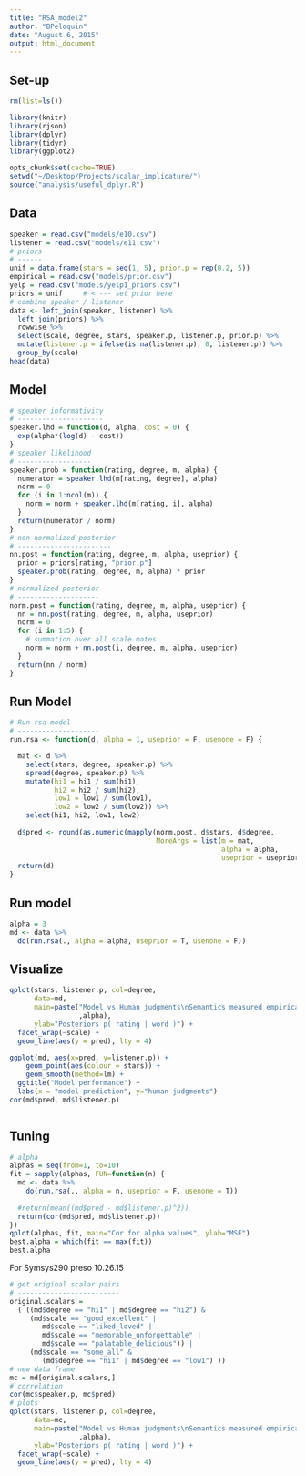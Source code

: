 ```yaml
---
title: "RSA_model2"
author: "BPeloquin"
date: "August 6, 2015"
output: html_document
---
```


Set-up
-----
```r
rm(list=ls())

library(knitr)
library(rjson)
library(dplyr)
library(tidyr)
library(ggplot2)

opts_chunk$set(cache=TRUE)
setwd("~/Desktop/Projects/scalar_implicature/")
source("analysis/useful_dplyr.R")
```

Data
----
```r
speaker = read.csv("models/e10.csv")
listener = read.csv("models/e11.csv")
# priors
# ------
unif = data.frame(stars = seq(1, 5), prior.p = rep(0.2, 5))
empirical = read.csv("models/prior.csv")
yelp = read.csv("models/yelp1_priors.csv")
priors = unif     # < --- set prior here
# combine speaker / listener
data <- left_join(speaker, listener) %>%
  left_join(priors) %>%
  rowwise %>%
  select(scale, degree, stars, speaker.p, listener.p, prior.p) %>%
  mutate(listener.p = ifelse(is.na(listener.p), 0, listener.p)) %>%
  group_by(scale)
head(data)
```

Model
-----
```r
# speaker informativity
# ---------------------
speaker.lhd = function(d, alpha, cost = 0) {
  exp(alpha*(log(d) - cost))
}
# speaker likelihood
# ------------------
speaker.prob = function(rating, degree, m, alpha) {
  numerator = speaker.lhd(m[rating, degree], alpha)
  norm = 0
  for (i in 1:ncol(m)) {
    norm = norm + speaker.lhd(m[rating, i], alpha)
  }
  return(numerator / norm)
}
# non-normalized posterior
# -----------------------
nn.post = function(rating, degree, m, alpha, useprior) {
  prior = priors[rating, "prior.p"]
  speaker.prob(rating, degree, m, alpha) * prior
}
# normalized posterior
# --------------------
norm.post = function(rating, degree, m, alpha, useprior) {
  nn = nn.post(rating, degree, m, alpha, useprior)
  norm = 0
  for (i in 1:5) {
    # summation over all scale mates
    norm = norm + nn.post(i, degree, m, alpha, useprior)
  }
  return(nn / norm)
}  
```

Run Model
----------
```r
# Run rsa model
# --------------------
run.rsa <- function(d, alpha = 1, useprior = F, usenone = F) {

  mat <- d %>%
    select(stars, degree, speaker.p) %>%
    spread(degree, speaker.p) %>%
    mutate(hi1 = hi1 / sum(hi1), 
           hi2 = hi2 / sum(hi2),
           low1 = low1 / sum(low1),
           low2 = low2 / sum(low2)) %>%
    select(hi1, hi2, low1, low2)
  
  d$pred <- round(as.numeric(mapply(norm.post, d$stars, d$degree, 
                                    MoreArgs = list(m = mat, 
                                                    alpha = alpha, 
                                                    useprior = useprior))), digits=4)
  return(d)
}
```

Run model
---------
```r
alpha = 3
md <- data %>%
  do(run.rsa(., alpha = alpha, useprior = T, usenone = F))
```

Visualize
---------
```r
qplot(stars, listener.p, col=degree, 
      data=md,
      main=paste("Model vs Human judgments\nSemantics measured empirically\nalpha="
                 ,alpha),
      ylab="Posteriors p( rating | word )") + 
  facet_wrap(~scale) + 
  geom_line(aes(y = pred), lty = 4)

ggplot(md, aes(x=pred, y=listener.p)) +
    geom_point(aes(colour = stars)) +
    geom_smooth(method=lm) +
  ggtitle("Model performance") +
  labs(x = "model prediction", y="human judgments")
cor(md$pred, md$listener.p)
```

```r


```

Tuning
-------
```r
# alpha
alphas = seq(from=1, to=10)
fit = sapply(alphas, FUN=function(n) {
  md <- data %>%
    do(run.rsa(., alpha = n, useprior = F, usenone = T))
  
  #return(mean((md$pred - md$listener.p)^2))
  return(cor(md$pred, md$listener.p))
})
qplot(alphas, fit, main="Cor for alpha values", ylab="MSE")
best.alpha = which(fit == max(fit))
best.alpha
```

For Symsys290 preso 10.26.15
```r
# get original scalar pairs
# -------------------------
original.scalars =
  ( ((md$degree == "hi1" | md$degree == "hi2") & 
     (md$scale == "good_excellent" |
        md$scale == "liked_loved" |
        md$scale == "memorable_unforgettable" |
        md$scale == "palatable_delicious")) | 
     (md$scale == "some_all" &
        (md$degree == "hi1" | md$degree == "low1") ))
# new data frame
mc = md[original.scalars,]
# correlation
cor(mc$speaker.p, mc$pred)
# plots
qplot(stars, listener.p, col=degree, 
      data=mc,
      main=paste("Model vs Human judgments\nSemantics measured empirically\nalpha="
                 ,alpha),
      ylab="Posteriors p( rating | word )") + 
  facet_wrap(~scale) + 
  geom_line(aes(y = pred), lty = 4)
```

